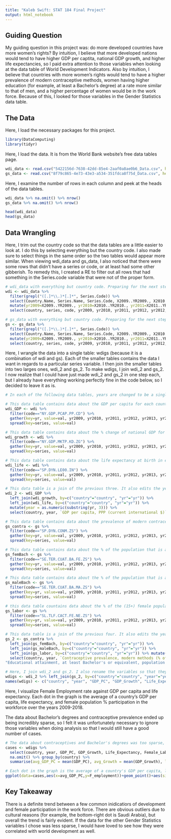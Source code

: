 ```yaml
---
title: "Kaleb Swift: STAT 184 Final Project"
output: html_notebook
---
```



## Guiding Question

My guiding question in this project was: do more developed countries have more women's rights? By intuition, I believe that more developed nations would tend to have higher GDP per captita, national GDP growth, and higher life expectancies, so I paid extra attention to those variables when looking at the data table of World Development Indicators. Also by intuition, I believe that countries with more women's rights would tend to have a higher prevalence of modern contraceptive methods, women having higher education (for example, at least a Bachelor's degree) at a rate more similar to that of men, and a higher percentage of women would be in the work force. Because of this, I looked for those variables in the Gender Statistics data table.

## The Data


Here, I load the necessary packages for this project.
```r
library(DataComputing)
library(tidyr)
```


Here, I load the data. It is from the World Bank website's free data tables page.
```r
wdi_data <- read.csv("5422156d-7638-42dd-85e4-2aaf0a8ae0b6_Data.csv", header=TRUE, na.strings=c("","NA","..", " "))
gs_data <- read.csv("8f79c865-4e73-43e3-a534-351fdca8f75d_Data.csv", header=TRUE, na.strings=c("","NA","..", " "))
```


Here, I examine the number of rows in each column and peek at the heads of the data tables.
```r
wdi_data %>% na.omit() %>% nrow()
gs_data %>% na.omit() %>% nrow()

head(wdi_data)
head(gs_data)
```

## Data Wrangling


Here, I trim out the country code so that the data tables are a little easier to look at. I do this by selecting everything but the country code. I also made sure to select things in the same order so the two tables would appear more similar. When viewing wdi_data and gs_data, I also noticed that there were some rows that didn't have a series or code, or at least had some other gibberish. To remedy this, I created a RE to filter out all rows that had something in the Series.code variable that were not of the proper form. 
```r
# wdi_data with everything but country code. Preparing for the next step.
wdi <- wdi_data %>% 
  filter(grepl("([.]*\\.)*[.]*", Series.Code)) %>%
  select(Country.Name, Series.Name, Series.Code, X2009..YR2009., X2010..YR2010., X2011..YR2011., X2012..YR2012., X2013..YR2013., X2014..YR2014., X2015..YR2015., X2016..YR2016., X2017..YR2017., X2018..YR2018.) %>%
  mutate(yr2009=X2009..YR2009., yr2010=X2010..YR2010., yr2011=X2011..YR2011., yr2012=X2012..YR2012., yr2013=X2013..YR2013., yr2014=X2014..YR2014., yr2015=X2015..YR2015., yr2016=X2016..YR2016., yr2017=X2017..YR2017., yr2018=X2018..YR2018., country=Country.Name, series=Series.Name, code=Series.Code) %>%
  select(country, series, code, yr2009, yr2010, yr2011, yr2012, yr2012, yr2013, yr2014, yr2014, yr2015, yr2016, yr2017, yr2018)

# gs_data with everything but country code. Preparing for the next step.
gs <- gs_data %>%
  filter(grepl("([.]*\\.)*[.]*", Series.Code)) %>%
  select(Country.Name, Series.Name, Series.Code, X2009..YR2009., X2010..YR2010., X2011..YR2011., X2012..YR2012., X2013..YR2013., X2014..YR2014., X2015..YR2015., X2016..YR2016., X2017..YR2017., X2018..YR2018.) %>%
  mutate(yr2009=X2009..YR2009., yr2010=X2010..YR2010., yr2011=X2011..YR2011., yr2012=X2012..YR2012., yr2013=X2013..YR2013., yr2014=X2014..YR2014., yr2015=X2015..YR2015., yr2016=X2016..YR2016., yr2017=X2017..YR2017., yr2018=X2018..YR2018., country=Country.Name, series=Series.Name, code=Series.Code) %>%
  select(country, series, code, yr2009, yr2010, yr2011, yr2012, yr2012, yr2013, yr2014, yr2014, yr2015, yr2016, yr2017, yr2018)
```


Here, I wrangle the data into a single table: wdigs (because it is a combination of wdi and gs). Each of the smaller tables contains the data I want in regards to a particular series variable. I then join the smaller tables into two larges ones, wdi_2 and gs_2. To make wdigs, I join wdi_2 and gs_2. I now realize that I could have just made wdi_2 and gs_2 in one step each, but I already have everything working perfectly fine in the code below, so I decided to leave it as is.
```r
# In each of the following data tables, years are changed to be a single column variable, and each series is made into a separate column variable. When I was performing the data wrangling, I was looking up each variable's code one at a time, and so I made the tables one at a time. I now realize that I could have just made wdi_2 and gs_2 in one step each, but I already have everything working perfectly fine in the code below, so I decided to leave it as is.

# This data table contains data about the GDP per capita for each country in each of the following years. 
wdi_GDP <- wdi %>% 
  filter(code=="NY.GDP.PCAP.PP.CD") %>%
  gather(key=yr, value=val, yr2009, yr2010, yr2011, yr2012, yr2013, yr2014, yr2015, yr2016, yr2017, yr2018) %>%
  spread(key=series, value=val)

# This data table contains data about the % change of national GDP for each country in each of the following years.
wdi_growth <- wdi %>% 
  filter(code=="NY.GDP.MKTP.KD.ZG") %>%
  gather(key=yr, value=val, yr2009, yr2010, yr2011, yr2012, yr2013, yr2014, yr2015, yr2016, yr2017, yr2018) %>%
  spread(key=series, value=val)

# This data table contains data about the life expectancy at birth in each country for each of the following years.
wdi_life <- wdi %>% 
  filter(code=="SP.DYN.LE00.IN") %>%
  gather(key=yr, value=val, yr2009, yr2010, yr2011, yr2012, yr2013, yr2014, yr2015, yr2016, yr2017, yr2018) %>%
  spread(key=series, value=val)

# This data table is a join of the previous three. It also edits the year variable to be just the year number.
wdi_2 <- wdi_GDP %>% 
  left_join(wdi_growth, by=c("country"="country", "yr"="yr")) %>% 
  left_join(wdi_life, by=c("country"="country", "yr"="yr")) %>% 
  mutate(year = as.numeric(substring(yr, 3))) %>%
  select(country, year, `GDP per capita, PPP (current international $)`, `GDP growth (annual %)`, `Life expectancy at birth, total (years)`)

# This data table contains data about the prevalence of modern contraceptive methods in each country for each of the following years. It ended up being a very sparse data table, so its information is not used in analysis, as na.omit() removes too many rows when using this table.
gs_contra <- gs %>% 
  filter(code=="SP.DYN.CONM.ZS") %>%
  gather(key=yr, value=val, yr2009, yr2010, yr2011, yr2012, yr2013, yr2014, yr2015, yr2016, yr2017, yr2018) %>%
  spread(key=series, value=val)

# This data table contains data about the % of the population that is a woman with at least a Bachelor's degree. It ended up being a very sparse data table, so its information is not used in analysis, as na.omit() removes too many rows when using this table.
gs_femBach <- gs %>% 
  filter(code=="SE.TER.CUAT.BA.FE.ZS") %>%
  gather(key=yr, value=val, yr2009, yr2010, yr2011, yr2012, yr2013, yr2014, yr2015, yr2016, yr2017, yr2018) %>%
  spread(key=series, value=val)

# This data table contains data about the % of the population that is a man with at least a Bachelor's degree. It ended up being a very sparse data table, so its information is not used in analysis, as na.omit() removes too many rows when using this table.
gs_maleBach <- gs %>% 
  filter(code=="SE.TER.CUAT.BA.MA.ZS") %>%
  gather(key=yr, value=val, yr2009, yr2010, yr2011, yr2012, yr2013, yr2014, yr2015, yr2016, yr2017, yr2018) %>%
  spread(key=series, value=val)

# this data table countains data about the % of the (15+) female population that is in the workforce for each country in each of the following years.
gs_labor <- gs %>% 
  filter(code=="SL.TLF.CACT.FE.NE.ZS") %>%
  gather(key=yr, value=val, yr2009, yr2010, yr2011, yr2012, yr2013, yr2014, yr2015, yr2016, yr2017, yr2018) %>%
  spread(key=series, value=val)

# This data table is a join of the previous four. It also edits the year variable to be just the year number.
gs_2 <- gs_contra %>%
  left_join(gs_femBach, by=c("country"="country", "yr"="yr")) %>%
  left_join(gs_maleBach, by=c("country"="country", "yr"="yr")) %>%
  left_join(gs_labor, by=c("country"="country", "yr"="yr")) %>% mutate(year = as.numeric(substring(yr, 3))) %>%
  select(country, year, `Contraceptive prevalence, modern methods (% of women ages 15-49)`, "Educational attainment, at least Bachelor's or equivalent, population 25+, female (%) (cumulative)",	
"Educational attainment, at least Bachelor's or equivalent, population 25+, male (%) (cumulative)", `Labor force participation rate, female (% of female population ages 15+) (national estimate)`)

# Here, I join wdi_2 and gs_2. I also rename the variables so that they are easier to type.
wdigs <- wdi_2 %>% left_join(gs_2, by=c("country"="country", "year"="year"))
names(wdigs) <- c("country", "year", "GDP_PC", "GDP_Growth", "Life_Expectancy", "Modern_Contraceptive_Prevalence", "Female_Bachelor", "Male_Bachelor", "Female_Labor")
```

Here, I visualize Female Employment rate against GDP per capita and life expectancy. Each dot in the graph is the average of a country's GDP per capita, life expectancy, and female population % participation in the workforce over the years 2009-2018.

The data about Bachelor's degrees and contraceptive prevalence ended up being incredibly sparse, so I felt it was unfortunately necessary to ignore those variables when doing analysis so that I would still have a good number of cases.
```r
# The data about contraceptives and Bachelor's degrees was too sparse, so I decided to make a graph instead of use machine learning. I did my analysis based on GDP per captita, national GDP growth %, life expectancy, and female population % participation in labor. National GDP growth % ended up not being very correlated, so I did not include it in my graph. 
cases <- wdigs %>% 
  select(country, year, GDP_PC, GDP_Growth, Life_Expectancy, Female_Labor) %>% 
  na.omit() %>% group_by(country) %>% 
  summarise(avg_GDP_PC = mean(GDP_PC), avg_Growth = mean(GDP_Growth), lifetime=mean(Life_Expectancy), F_employment = mean(Female_Labor))

# Each dot in the graph is the average of a country's GDP per capita, life expectancy, and female population % participation in the workforce over the years 2009-2018.
ggplot(data=cases,aes(x=avg_GDP_PC,y=F_employment))+geom_point()+aes(size=lifetime) + stat_smooth(method=lm) + xlab("Average GDP per Capita") + ylab("Female % of Workforce")
```


## Key Takeaway


There is a definite trend between a few common inidicatiors of development and female participation in the work force. There are obvious outliers due to cultural reasons (for example, the bottom-right dot is Saudi Arabia), but overall the trend is fairly evident. If the data for the other Gender Statistics variables I chose was less sparse, I would have loved to see how they were correlated with world development as well. 


